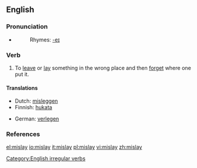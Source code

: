 ==English==

===Pronunciation===
*{{IPA|/'mɪsleɪ/}}
*:Rhymes: [[Rhymes:English:-eɪ|-eɪ]]

===Verb===
{{en-verb|mislays|mislaying|mislaid}}

# To [[leave]] or [[lay]] something in the wrong place and then [[forget]] where one put it.

====Translations====
{{top}}
*Dutch: [[misleggen]]
*Finnish: [[hukata]]
{{mid}}
*German: [[verlegen]]
{{bottom}}

===References===
{{R:Century 1911}}
{{R:Webster 1913}}

[[Category:English irregular verbs]]

[[el:mislay]]
[[io:mislay]]
[[it:mislay]]
[[pl:mislay]]
[[vi:mislay]]
[[zh:mislay]]